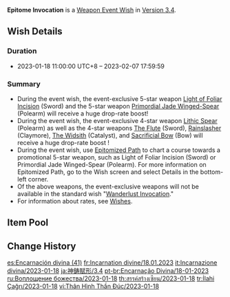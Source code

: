 {{Wish
|name              = Epitome Invocation 2023-01-18
|image             = Epitome Invocation 2023-01-18.png
|type              = Weapon Event
|duration          = event
|time_start        = 2023-01-18 11:00:00
|time_start_offset = GMT+8
|time_end          = 2023-02-07 17:59:59
|link              = https://www.hoyolab.com/article/15053172
|preceding         = Epitome Invocation/2022-12-27
|alongside         = Caution in Confidence/2023-01-18
|alongside2        = Invitation to Mundane Life/2023-01-18
|succeeding        = Epitome Invocation/2023-02-07
}}
'''Epitome Invocation''' is a [[Weapon Event Wish]] in [[Version 3.4]].

==Wish Details==
===Duration===
* 2023-01-18 11:00:00 UTC+8 &ndash; 2023-02-07 17:59:59

===Summary===
* During the event wish, the event-exclusive 5-star weapon [[Light of Foliar Incision]] (Sword) and the 5-star weapon [[Primordial Jade Winged-Spear]] (Polearm) will receive a huge drop-rate boost!
* During the event wish, the event-exclusive 4-star weapon [[Lithic Spear]] (Polearm) as well as the 4-star weapons [[The Flute]] (Sword), [[Rainslasher]] (Claymore), [[The Widsith]] (Catalyst), and [[Sacrificial Bow]] (Bow) will receive a huge drop-rate boost !
* During the event wish, use [[Epitomized Path]] to chart a course towards a promotional 5-star weapon, such as Light of Foliar Incision (Sword) or Primordial Jade Winged-Spear (Polearm). For more information on Epitomized Path, go to the Wish screen and select Details in the bottom-left corner.
* Of the above weapons, the event-exclusive weapons will not be available in the standard wish "[[Wanderlust Invocation]]."
* For information about rates, see [[Wish]]es.

==Item Pool==
{{Wish Pool
|weapon_5_F    = Light of Foliar Incision; Primordial Jade Winged-Spear
|weapon_4_F    = Lithic Spear; The Flute; Rainslasher; The Widsith; Sacrificial Bow
|character_4   = Barbara; Beidou; Bennett; Candace; Chongyun; Collei; Diona; Dori; Fischl; Faruzan; Gorou; Kujou Sara; Kuki Shinobu; Layla; Ningguang; Noelle; Razor; Rosaria; Sayu; Shikanoin Heizou; Sucrose; Thoma; Xiangling; Xingqiu; Xinyan; Yanfei; Yun Jin
|weapon_5      = Amos' Bow; Aquila Favonia; Lost Prayer to the Sacred Winds; Primordial Jade Winged-Spear; Skyward Atlas; Skyward Blade; Skyward Harp; Skyward Pride; Skyward Spine; Wolf's Gravestone
|weapon_4      = Dragon's Bane; Eye of Perception; Favonius Codex; Favonius Greatsword; Favonius Lance; Favonius Sword; Favonius Warbow; Lion's Roar; Rainslasher; Rust; Sacrificial Fragments; Sacrificial Greatsword; Sacrificial Sword; The Bell; The Widsith
|weapon_3      = Black Tassel; Bloodtainted Greatsword; Cool Steel; Debate Club; Emerald Orb; Ferrous Shadow; Harbinger of Dawn; Magic Guide; Raven Bow; Sharpshooter's Oath; Skyrider Sword; Slingshot; Thrilling Tales of Dragon Slayers
}}

==Change History==
{{Change History|3.4}}

[[es:Encarnación divina (41)]]
[[fr:Incarnation divine/18.01.2023]]
[[it:Incarnazione divina/2023-01-18]]
[[ja:神鋳賦形/3.4]]
[[pt-br:Encarnação Divina/18-01-2023]]
[[ru:Воплощение божества/2023-01-18]]
[[th:สรรค์สร้างเซียน/2023-01-18]]
[[tr:İlahi Çağrı/2023-01-18]]
[[vi:Thân Hình Thần Đúc/2023-01-18]]